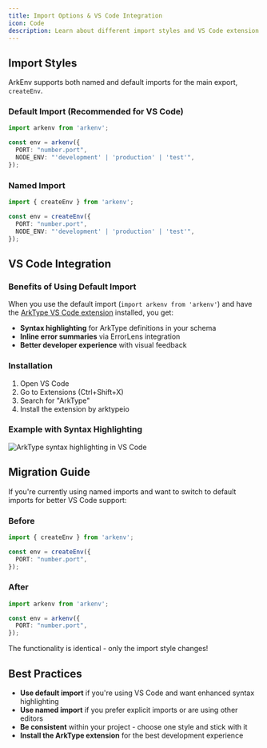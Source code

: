 ```yaml
---
title: Import Options & VS Code Integration
icon: Code
description: Learn about different import styles and VS Code extension benefits
---
```


## Import Styles

ArkEnv supports both named and default imports for the main export, `createEnv`.

### Default Import (Recommended for VS Code)

```typescript
import arkenv from 'arkenv';

const env = arkenv({
  PORT: "number.port", 
  NODE_ENV: "'development' | 'production' | 'test'",
});
```

### Named Import

```typescript
import { createEnv } from 'arkenv';

const env = createEnv({
  PORT: "number.port",
  NODE_ENV: "'development' | 'production' | 'test'",
});
```

## VS Code Integration

<Card
  title="ArkType VS Code Extension"
  href="https://marketplace.visualstudio.com/items?itemName=arktypeio.arkdark"
  description="Get syntax highlighting and inline error summaries for ArkType functions"
/>

### Benefits of Using Default Import

When you use the default import (`import arkenv from 'arkenv'`) and have the [ArkType VS Code extension](https://marketplace.visualstudio.com/items?itemName=arktypeio.arkdark) installed, you get:

- **Syntax highlighting** for ArkType definitions in your schema
- **Inline error summaries** via ErrorLens integration
- **Better developer experience** with visual feedback

### Installation

1. Open VS Code
2. Go to Extensions (Ctrl+Shift+X)
3. Search for "ArkType"
4. Install the extension by arktypeio

### Example with Syntax Highlighting

![ArkType syntax highlighting in VS Code](/../../assets/dx.png)

## Migration Guide

If you're currently using named imports and want to switch to default imports for better VS Code support:

### Before
```typescript
import { createEnv } from 'arkenv';

const env = createEnv({
  PORT: "number.port",
});
```

### After
```typescript
import arkenv from 'arkenv';

const env = arkenv({
  PORT: "number.port", 
});
```

The functionality is identical - only the import style changes!

## Best Practices

- **Use default import** if you're using VS Code and want enhanced syntax highlighting
- **Use named import** if you prefer explicit imports or are using other editors
- **Be consistent** within your project - choose one style and stick with it
- **Install the ArkType extension** for the best development experience
